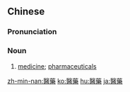 {{also|医药}}
==Chinese==
{{zh-forms|s=医药}}

===Pronunciation===
{{zh-pron
|m=yīyào
|c=ji1 joek6
|mn=i-io̍h
|cat=n
}}

===Noun===
{{zh-noun}}

# [[medicine]]; [[pharmaceuticals]]

[[zh-min-nan:醫藥]]
[[ko:醫藥]]
[[hu:醫藥]]
[[ja:醫藥]]